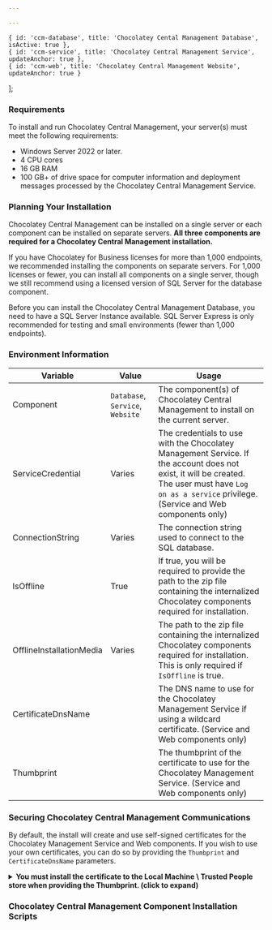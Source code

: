 ```yaml
---

---
```

    { id: 'ccm-database', title: 'Chocolatey Cental Management Database', isActive: true },
    { id: 'ccm-service', title: 'Chocolatey Central Management Service', updateAnchor: true },
    { id: 'ccm-web', title: 'Chocolatey Central Management Website', updateAnchor: true }
];

<OrgGuideCentralManagementIntro />

### Requirements

To install and run Chocolatey Central Management, your server(s) must meet the following requirements:

- Windows Server 2022 or later.
- 4 CPU cores
- 16 GB RAM
- 100 GB+ of drive space for computer information and deployment messages processed by the Chocolatey Central Management Service.

### Planning Your Installation

Chocolatey Central Management can be installed on a single server or each component can be installed on separate servers. **All three components are required for a Chocolatey Central Management installation.**

If you have Chocolatey for Business licenses for more than 1,000 endpoints, we recommended installing the components on separate servers.
For 1,000 licenses or fewer, you can install all components on a single server, though we still recommend using a licensed version of SQL Server for the database component.

<Callout type="warning" title="Before You Begin">

Before you can install the Chocolatey Central Management Database, you need to have a SQL Server Instance available. SQL Server Express is only recommended for testing and small environments (fewer than 1,000 endpoints).
</Callout>

### Environment Information

| Variable | Value | Usage |
| -------- | ----- | ----- |
| Component | `Database`, `Service`, `Website` | The component(s) of Chocolatey Central Management to install on the current server. |
| ServiceCredential | Varies | The credentials to use with the Chocolatey Management Service. If the account does not exist, it will be created. The user must have `Log on as a service` privilege. (Service and Web components only) |
| ConnectionString | Varies | The connection string used to connect to the SQL database. |
| IsOffline | True | If true, you will be required to provide the path to the zip file containing the internalized Chocolatey components required for installation. |
| OfflineInstallationMedia | Varies | The path to the zip file containing the internalized Chocolatey components required for installation. This is only required if `IsOffline` is true. |
| CertificateDnsName | <DynamicCodeBlockInput name="SslCertificateDnsName" defaultValue="Fabrikam.com" /> | The DNS name to use for the Chocolatey Management Service if using a wildcard certificate. (Service and Web components only) |
| Thumbprint | <DynamicCodeBlockInput name="SslCertificateThumbprint" defaultValue="1234567890" /> | The thumbprint of the certificate to use for the Chocolatey Management Service. (Service and Web components only) |

### Securing Chocolatey Central Management Communications

By default, the install will create and use self-signed certificates for the Chocolatey Management Service and Web components.
If you wish to use your own certificates, you can do so by providing the `Thumbprint` and `CertificateDnsName` parameters.

<details>
<summary><strong>You must install the certificate to the Local Machine \ Trusted People store when providing the Thumbprint. (click to expand)</strong></summary>
<ul class="list-style-type-disc">
<li>Once you have your SSL certificate in a locatable directory, type `certlm.msc` in the Search bar of the Chocolatey server to open the Microsoft Management Console for Certificates on the local machine.</li>
<li>Right-click the `Trusted People` store and select `All Tasks > Import...`. This will open the Certificate Import Wizard.</li>
<li>Select `Next`, then browse to the location of the SSL certificate you want to use.</li>
<li>Once you select the certificate, click `Next`.</li>
<li>Input the password for the certificate and check the box that says `Mark this key as exportable. This will allow you to back up and transport your keys at a later time.` Click `Next`.</li>
<li>The `Trusted People` certificate store should already be input in the `Browse...` bar. Select `Next`.</li>
<li>Verify the information in the pane and then select `Finish`.</li>
</ul>
</details>

### Chocolatey Central Management Component Installation Scripts

<TabsTabContainer content={ccmInstall} />
<TabsPaneContainer>
    <TabsPane content={ccmInstall[0]}>
        <OrgGuideCcmDatabase />
        <Xref title="Back To Top" value="setup-central-management"/>
    </TabsPane>
    <TabsPane content={ccmInstall[1]}>
        <OrgGuideCcmService />
        <Xref title="Back To Top" value="setup-central-management"/>
    </TabsPane>
    <TabsPane content={ccmInstall[2]}>
        <OrgGuideCcmWeb />
        <Xref title="Back To Top" value="setup-central-management"/>
    </TabsPane>
</TabsPaneContainer>